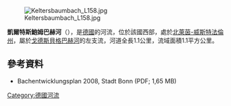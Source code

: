 {{Coord|50.672823|N|7.139508|E|display=title}}
[[Image:Keltersbaumbach_L158.jpg|right]]

'''凱爾特斯鮑姆巴赫河'''（{{lang-de|Keltersbaumbach}}），是[[德國|德國]]的河流，位於該國西部，處於[[北萊茵-威斯特法倫州|北萊茵-威斯特法倫州]]，屬於[[戈德斯貝格巴赫河|戈德斯貝格巴赫河]]的左支流，河道全長1.1公里，流域面積1.1平方公里。

==參考資料==
* Bachentwicklungsplan 2008, Stadt Bonn (PDF; 1,65 MB)

{{Germany-geo-stub}}
[[Category:德國河流|Category:德國河流]]